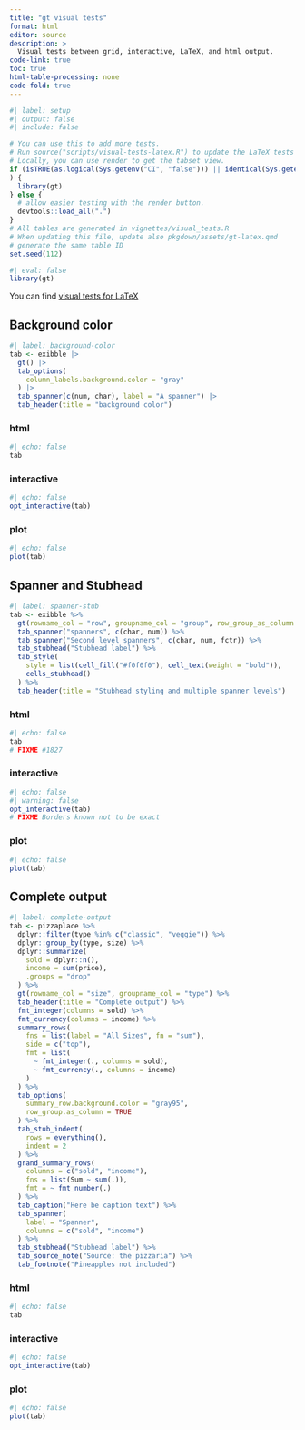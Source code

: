 ```yaml
---
title: "gt visual tests"
format: html
editor: source
description: >
  Visual tests between grid, interactive, LaTeX, and html output.
code-link: true
toc: true
html-table-processing: none
code-fold: true
---
```



```r
#| label: setup
#| output: false
#| include: false

# You can use this to add more tests.
# Run source("scripts/visual-tests-latex.R") to update the LaTeX tests as needed.
# Locally, you can use render to get the tabset view.
if (isTRUE(as.logical(Sys.getenv("CI", "false"))) || identical(Sys.getenv("IN_PKGDOWN"), "true")
) {
  library(gt)
} else {
  # allow easier testing with the render button.
  devtools::load_all(".")
}
# All tables are generated in vignettes/visual_tests.R
# When updating this file, update also pkgdown/assets/gt-latex.qmd
# generate the same table ID
set.seed(112)
```

```r
#| eval: false
library(gt)
```

You can find [visual tests for LaTeX](https://gt.rstudio.com/gt-latex.pdf)

## Background color {#sec-background-color}

```r
#| label: background-color
tab <- exibble |>
  gt() |>
  tab_options(
    column_labels.background.color = "gray"
  ) |>
  tab_spanner(c(num, char), label = "A spanner") |>
  tab_header(title = "background color")
```

::: panel-tabset
### html

```r
#| echo: false
tab
```

### interactive

```r
#| echo: false
opt_interactive(tab)
```

### plot

```r
#| echo: false
plot(tab)
```
:::

## Spanner and Stubhead {#sec-spanners-stub}

```r
#| label: spanner-stub
tab <- exibble %>%
  gt(rowname_col = "row", groupname_col = "group", row_group_as_column = TRUE) |>
  tab_spanner("spanners", c(char, num)) %>%
  tab_spanner("Second level spanners", c(char, num, fctr)) %>%
  tab_stubhead("Stubhead label") %>%
  tab_style(
    style = list(cell_fill("#f0f0f0"), cell_text(weight = "bold")),
    cells_stubhead()
  ) %>% 
  tab_header(title = "Stubhead styling and multiple spanner levels")
```

::: panel-tabset
### html

```r
#| echo: false
tab
# FIXME #1827
```

### interactive

```r
#| echo: false
#| warning: false
opt_interactive(tab)
# FIXME Borders known not to be exact
```

### plot

```r
#| echo: false
plot(tab)
```
:::

## Complete output {#sec-complete-output}

```r
#| label: complete-output
tab <- pizzaplace %>%
  dplyr::filter(type %in% c("classic", "veggie")) %>%
  dplyr::group_by(type, size) %>%
  dplyr::summarize(
    sold = dplyr::n(),
    income = sum(price),
    .groups = "drop"
  ) %>%
  gt(rowname_col = "size", groupname_col = "type") %>%
  tab_header(title = "Complete output") %>%
  fmt_integer(columns = sold) %>%
  fmt_currency(columns = income) %>%
  summary_rows(
    fns = list(label = "All Sizes", fn = "sum"),
    side = c("top"),
    fmt = list(
      ~ fmt_integer(., columns = sold),
      ~ fmt_currency(., columns = income)
    )
  ) %>%
  tab_options(
    summary_row.background.color = "gray95",
    row_group.as_column = TRUE
  ) %>%
  tab_stub_indent(
    rows = everything(),
    indent = 2
  ) %>%
  grand_summary_rows(
    columns = c("sold", "income"),
    fns = list(Sum ~ sum(.)),
    fmt = ~ fmt_number(.)
  ) %>%
  tab_caption("Here be caption text") %>%
  tab_spanner(
    label = "Spanner",
    columns = c("sold", "income")
  ) %>%
  tab_stubhead("Stubhead label") %>%
  tab_source_note("Source: the pizzaria") %>%
  tab_footnote("Pineapples not included")
```

::: panel-tabset
### html

```r
#| echo: false
tab
```

### interactive

```r
#| echo: false
opt_interactive(tab)
```

### plot

```r
#| echo: false
plot(tab)
```
:::
